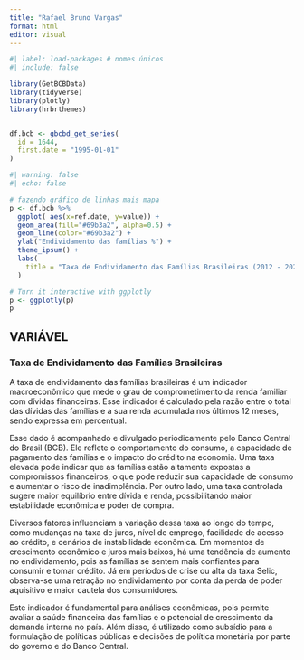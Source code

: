 ---
title: "Rafael Bruno Vargas"
format: html
editor: visual
---

```{r}
#| label: load-packages # nomes únicos 
#| include: false

library(GetBCBData)
library(tidyverse)
library(plotly)
library(hrbrthemes)


df.bcb <- gbcbd_get_series(
  id = 1644,
  first.date = "1995-01-01"
)


```

```{r}
#| warning: false
#| echo: false

# fazendo gráfico de linhas mais mapa
p <- df.bcb %>%
  ggplot( aes(x=ref.date, y=value)) +
  geom_area(fill="#69b3a2", alpha=0.5) +
  geom_line(color="#69b3a2") +
  ylab("Endividamento das famílias %") +
  theme_ipsum() +
  labs(
    title = "Taxa de Endividamento das Famílias Brasileiras (2012 - 2025)"
  )

# Turn it interactive with ggplotly
p <- ggplotly(p)
p
```

## VARIÁVEL

### **Taxa de Endividamento das Famílias Brasileiras**

A taxa de endividamento das famílias brasileiras é um indicador macroeconômico que mede o grau de comprometimento da renda familiar com dívidas financeiras. Esse indicador é calculado pela razão entre o total das dívidas das famílias e a sua renda acumulada nos últimos 12 meses, sendo expressa em percentual.

Esse dado é acompanhado e divulgado periodicamente pelo Banco Central do Brasil (BCB). Ele reflete o comportamento do consumo, a capacidade de pagamento das famílias e o impacto do crédito na economia. Uma taxa elevada pode indicar que as famílias estão altamente expostas a compromissos financeiros, o que pode reduzir sua capacidade de consumo e aumentar o risco de inadimplência. Por outro lado, uma taxa controlada sugere maior equilíbrio entre dívida e renda, possibilitando maior estabilidade econômica e poder de compra.

Diversos fatores influenciam a variação dessa taxa ao longo do tempo, como mudanças na taxa de juros, nível de emprego, facilidade de acesso ao crédito, e cenários de instabilidade econômica. Em momentos de crescimento econômico e juros mais baixos, há uma tendência de aumento no endividamento, pois as famílias se sentem mais confiantes para consumir e tomar crédito. Já em períodos de crise ou alta da taxa Selic, observa-se uma retração no endividamento por conta da perda de poder aquisitivo e maior cautela dos consumidores.

Este indicador é fundamental para análises econômicas, pois permite avaliar a saúde financeira das famílias e o potencial de crescimento da demanda interna no país. Além disso, é utilizado como subsídio para a formulação de políticas públicas e decisões de política monetária por parte do governo e do Banco Central.
